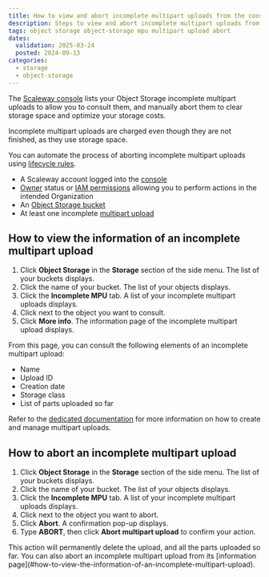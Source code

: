 ```yaml
---
title: How to view and abort incomplete multipart uploads from the console
description: Steps to view and abort incomplete multipart uploads from the Scaleway console.
tags: object storage object-storage mpu multipart upload abort
dates:
  validation: 2025-03-24
  posted: 2024-09-13
categories:
  - storage
  - object-storage
---
```



The [Scaleway console](https://console.scaleway.com/) lists your Object Storage incomplete multipart uploads to allow you to consult them, and manually abort them to clear storage space and optimize your storage costs.

<Message type="note">
Incomplete multipart uploads are charged even though they are not finished, as they use storage space.
</Message>

You can automate the process of aborting incomplete multipart uploads using [lifecycle rules](/object-storage/how-to/manage-lifecycle-rules).

<Requirements />

- A Scaleway account logged into the [console](https://console.scaleway.com)
- [Owner](/iam/concepts/#owner) status or [IAM permissions](/iam/concepts/#permission) allowing you to perform actions in the intended Organization
- An [Object Storage bucket](/object-storage/how-to/create-a-bucket/)
- At least one incomplete [multipart upload](/object-storage/api-cli/multipart-uploads/)

## How to view the information of an incomplete multipart upload

1. Click **Object Storage** in the **Storage** section of the side menu. The list of your buckets displays.
2. Click the name of your bucket. The list of your objects displays.
3. Click the **Incomplete MPU** tab. A list of your incomplete multipart uploads displays.
4. Click <Icon name="more" /> next to the object you want to consult.
5. Click **More info**. The information page of the incomplete multipart upload displays.

From this page, you can consult the following elements of an incomplete multipart upload:
- Name
- Upload ID
- Creation date
- Storage class
- List of parts uploaded so far

Refer to the [dedicated documentation](/object-storage/api-cli/multipart-uploads/) for more information on how to create and manage multipart uploads.

## How to abort an incomplete multipart upload

1. Click **Object Storage** in the **Storage** section of the side menu. The list of your buckets displays.
2. Click the name of your bucket. The list of your objects displays.
3. Click the **Incomplete MPU** tab. A list of your incomplete multipart uploads displays.
4. Click <Icon name="more" /> next to the object you want to abort.
5. Click **Abort**. A confirmation pop-up displays.
6. Type **ABORT**, then click **Abort multipart upload** to confirm your action.

<Message type="note">
This action will permanently delete the upload, and all the parts uploaded so far. You can also abort an incomplete multipart upload from its [information page](#how-to-view-the-information-of-an-incomplete-multipart-upload).
</Message>
